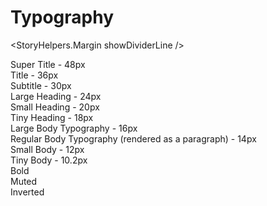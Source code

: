 

<Meta title="Components|Typography" />

# Typography

<StoryHelpers.Margin showDividerLine />

<Story name="Typography">
  <div>
    <div className="mb-3">
      <Typography.SuperTitle>Super Title - 48px</Typography.SuperTitle>
    </div>
    <div className="mb-3">
      <Typography.Title>Title - 36px</Typography.Title>
    </div>
    <div className="mb-3">
      <Typography.Subtitle>Subtitle - 30px</Typography.Subtitle>
    </div>
    <div className="mb-3">
      <Typography.HeadingLarge>Large Heading - 24px</Typography.HeadingLarge>
    </div>
    <div className="mb-3">
      <Typography.HeadingSmall>Small Heading - 20px</Typography.HeadingSmall>
    </div>
    <div className="mb-3">
      <Typography.HeadingTiny>Tiny Heading - 18px</Typography.HeadingTiny>
    </div>
    <div className="mb-3">
      <Typography.Large>Large Body Typography - 16px</Typography.Large>
    </div>
    <div className="mb-3">
      <Typography p>
        Regular Body Typography (rendered as a paragraph) - 14px
      </Typography>
    </div>
    <div className="mb-3">
      <Typography.Small>Small Body - 12px</Typography.Small>
    </div>
    <div className="mb-3">
      <Typography.Tiny>Tiny Body - 10.2px</Typography.Tiny>
    </div>
    <div className="mb-3">
      <Typography bold>Bold</Typography>
    </div>
    <div className="mb-3">
      <Typography muted>Muted</Typography>
    </div>
    <div
      className="mb-3 p-1"
      style={{ backgroundColor: Color.invertedBackground }}
    >
      <Typography inverted>Inverted</Typography>
    </div>
  </div>
</Story>

<Props of={Typography} />
